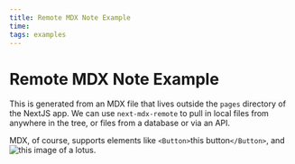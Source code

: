 ```yaml
---
title: Remote MDX Note Example
time:
tags: examples
---
```


# Remote MDX Note Example

This is generated from an MDX file that lives outside the `pages` directory of the NextJS app. We can use `next-mdx-remote` to pull in local files from anywhere in the tree, or files from a database or via an API.

MDX, of course, supports elements like `<Button>`this button`</Button>`, and ![this image of a lotus](/images/lotus.jpg).
